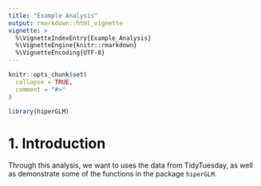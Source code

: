 ```yaml
---
title: "Example Analysis"
output: rmarkdown::html_vignette
vignette: >
  %\VignetteIndexEntry{Example_Analysis}
  %\VignetteEngine{knitr::rmarkdown}
  %\VignetteEncoding{UTF-8}
---
```


```r
knitr::opts_chunk$set(
  collapse = TRUE,
  comment = "#>"
)
```

```r
library(hiperGLM)
```

# 1. Introduction

Through this analysis, we want to uses the data from TidyTuesday, as well as demonstrate some of the functions in the package `hiperGLM`.
